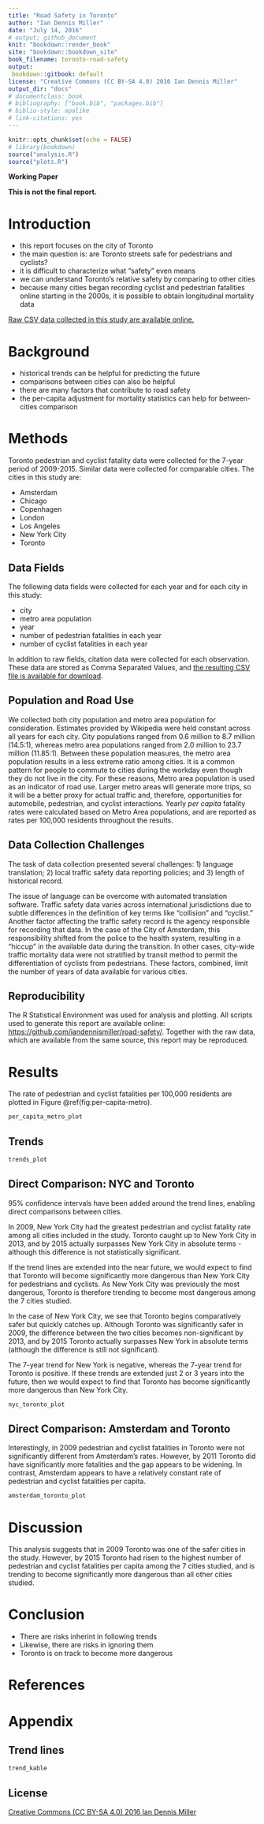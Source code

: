 ```yaml
---
title: "Road Safety in Toronto"
author: "Ian Dennis Miller"
date: "July 14, 2016"
# output: github_document
knit: "bookdown::render_book"
site: "bookdown::bookdown_site"
book_filename: toronto-road-safety
output:
 bookdown::gitbook: default
license: "Creative Commons (CC BY-SA 4.0) 2016 Ian Dennis Miller"
output_dir: "docs"
# documentclass: book
# bibliography: ["book.bib", "packages.bib"]
# biblio-style: apalike
# link-citations: yes
---
```


```r
knitr::opts_chunk$set(echo = FALSE)
# library(bookdown)
source("analysis.R")
source("plots.R")
```

**Working Paper**

**This is not the final report.**

# Introduction

- this report focuses on the city of Toronto
- the main question is: are Toronto streets safe for pedestrians and cyclists?
- it is difficult to characterize what "safety" even means
- we can understand Toronto's relative safety by comparing to other cities
- because many cities began recording cyclist and pedestrian fatalities online starting in the 2000s, it is possible to obtain longitudinal mortality data

[Raw CSV data collected in this study are available online.](https://github.com/iandennismiller/road-safety/blob/master/data/city-safety-comparison.csv)

# Background

- historical trends can be helpful for predicting the future
- comparisons between cities can also be helpful
- there are many factors that contribute to road safety
- the per-capita adjustment for mortality statistics can help for between-cities comparison

# Methods

Toronto pedestrian and cyclist fatality data were collected for the 7-year period of 2009-2015.
Similar data were collected for comparable cities.  The cities in this study are:

- Amsterdam
- Chicago
- Copenhagen
- London
- Los Angeles
- New York City
- Toronto

## Data Fields

The following data fields were collected for each year and for each city in this study:

- city
- metro area population
- year
- number of pedestrian fatalities in each year
- number of cyclist fatalities in each year

In addition to raw fields, citation data were collected for each observation.  These data are stored as Comma Separated Values, and [the resulting CSV file is available for download](https://github.com/iandennismiller/road-safety/blob/master/data/city-safety-comparison.csv).

## Population and Road Use

We collected both city population and metro area population for consideration. Estimates provided by Wikipedia were held constant across all years for each city. City populations ranged from 0.6 million to 8.7 million (14.5:1), whereas metro area populations ranged from 2.0 million to 23.7 million (11.85:1).  Between these population measures, the metro area population results in a less extreme ratio among cities.  It is a common pattern for people to commute to cities during the workday even though they do not live in the city.  For these reasons, Metro area population is used as an indicator of road use.  Larger metro areas will generate more trips, so it will be a better proxy for actual traffic and, therefore, opportunities for automobile, pedestrian, and cyclist interactions.  Yearly *per capita* fatality rates were calculated based on Metro Area populations, and are reported as rates per 100,000 residents throughout the results.

## Data Collection Challenges

The task of data collection presented several challenges: 1) language translation; 2) local traffic safety data reporting policies; and 3) length of historical record.

The issue of language can be overcome with automated translation software. Traffic safety data varies across international jurisdictions due to subtle differences in the definition of key terms like "collision" and "cyclist." Another factor affecting the traffic safety record is the agency responsible for recording that data.  In the case of the City of Amsterdam, this responsibility shifted from the police to the health system, resulting in a "hiccup" in the available data during the transition.  In other cases, city-wide traffic mortality data were not stratified by transit method to permit the differentiation of cyclists from pedestrians.  These factors, combined, limit the number of years of data available for various cities.

## Reproducibility

The R Statistical Environment was used for analysis and plotting.  All scripts used to generate this report are available online: [https://github.com/iandennismiller/road-safety/](https://github.com/iandennismiller/road-safety/).  Together with the raw data, which are available from the same source, this report may be reproduced.

# Results

The rate of pedestrian and cyclist fatalities per 100,000 residents are plotted in Figure \@ref(fig:per-capita-metro).

```r
per_capita_metro_plot
```

## Trends

```r
trends_plot
```

## Direct Comparison: NYC and Toronto

95% confidence intervals have been added around the trend lines, enabling direct comparisons between cities.

In 2009, New York City had the greatest pedestrian and cyclist fatality rate among all cities included in the study.  Toronto caught up to New York City in 2013, and by 2015 actually surpasses New York City in absolute terms - although this difference is not statistically significant.

If the trend lines are extended into the near future, we would expect to find that Toronto will become significantly more dangerous than New York City for pedestrians and cyclists.  As New York City was previously the most dangerous, Toronto is therefore trending to become most dangerous among the 7 cities studied.

In the case of New York City, we see that Toronto begins comparatively safer but quickly catches up.  Although Toronto was significantly safer in 2009, the difference between the two cities becomes non-significant by 2013, and by 2015 Toronto actually surpasses New York in absolute terms (although the difference is still not significant).

The 7-year trend for New York is negative, whereas the 7-year trend for Toronto is positive.  If these trends are extended just 2 or 3 years into the future, then we would expect to find that Toronto has become significantly more dangerous than New York City.

```r
nyc_toronto_plot
```

## Direct Comparison: Amsterdam and Toronto

Interestingly, in 2009 pedestrian and cyclist fatalities in Toronto were not significantly different from Amsterdam's rates.  However, by 2011 Toronto did have significantly more fatalities and the gap appears to be widening.  In contrast, Amsterdam appears to have a relatively constant rate of pedestrian and cyclist fatalities per capita.

```r
amsterdam_toronto_plot
```

# Discussion

This analysis suggests that in 2009 Toronto was one of the safer cities in the study.  However, by 2015 Toronto had risen to the highest number of pedestrian and cyclist fatalities per capita among the 7 cities studied, and is trending to become significantly more dangerous than all other cities studied.

# Conclusion

- There are risks inherint in following trends
- Likewise, there are risks in ignoring them
- Toronto is on track to become more dangerous

# References

# Appendix

## Trend lines

```r
trend_kable
```

## License

[Creative Commons (CC BY-SA 4.0) 2016 Ian Dennis Miller](https://creativecommons.org/licenses/by-sa/4.0/)
